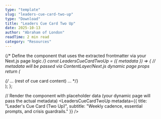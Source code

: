 ```yaml
---
type: "template"
slug: "leaders-cue-card-two-up"
type: "Download"
title: "Leaders Cue Card Two Up"
date: 2025-10-13
author: "Abraham of London"
readTime: 2 min read
category: "Resources"
---
```



{/* Define the component that uses the extracted frontmatter via your Next.js page logic */}
const LeadersCueCardTwoUp = ({ metadata }) => {
    // metadata will be passed via ContentLayer/Next.js dynamic page props
    return (
        <BrandFrame title={metadata.title} subtitle={metadata.subtitle} pageSize="A6" marginsMm={6} >
            <div className="flex flex-col h-full">
                {/* ... (rest of cue card content) ... */}
            </div>
        </BrandFrame>
    );
};

// Render the component with placeholder data (your dynamic page will pass the actual metadata)
<LeadersCueCardTwoUp metadata={{ title: "Leader's Cue Card (Two Up)", subtitle: "Weekly cadence, essential prompts, and crisis guardrails." }} />

